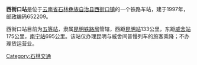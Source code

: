 {{noteTA
|1=zh-cn:始发车次; zh-hk:列車班次;
|2=zh-cn:车次; zh-hk:班次;
}}
{{Infobox China railway station 
|车站名称 = 西街口站
|车站名称拼音 = 
|电报码 = EKM
|拼音码 = XJK
|车站地址 = [[云南省|云南省]][[昆明市|昆明市]][[石林县|石林县]][[西街口镇|西街口镇]]
|归属 = [[昆明铁路局|昆明铁路局]]
|车站等级 = [[五等站|五等站]]
|线路 = [[南昆铁路|南昆铁路]]
}}
'''西街口站'''是位于[[云南省|云南省]][[石林彝族自治县|石林彝族自治县]][[西街口镇|西街口镇]]的一个铁路车站，建于1997年，邮政编码652209。

西街口站目前为[[五等站|五等站]]，隶属[[昆明铁路局|昆明铁路局]]管辖，西距[[昆明站|昆明站]]133公里，东距[[威舍站|威舍站]]175公里，[[南宁站|南宁站]]695公里。该站仅办理昆明与威舍间普慢列车的旅客乘降；不办理货运营业。



{{start rail box|中国铁路}}
{{s-inop|[[茂舍祖站|茂舍祖站]]|[[昆明站|昆明]]方向}}
{{s-line|[[南昆铁路|南昆铁路]]}}
{{s-inop|[[宜耐站|宜耐站]]|[[南宁站|南宁]]方向}}
{{end box}}


{{南昆铁路}}
{{昆明铁路局}}
{{云南省铁路}}

[[Category:石林交通|Category:石林交通]]